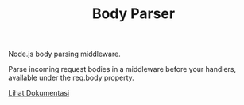 
<Header>

# Body Parser

</Header>

Node.js body parsing middleware.

Parse incoming request bodies in a middleware before your handlers, available under the req.body property.

[Lihat Dokumentasi](https://www.npmjs.com/package/body-parser)
